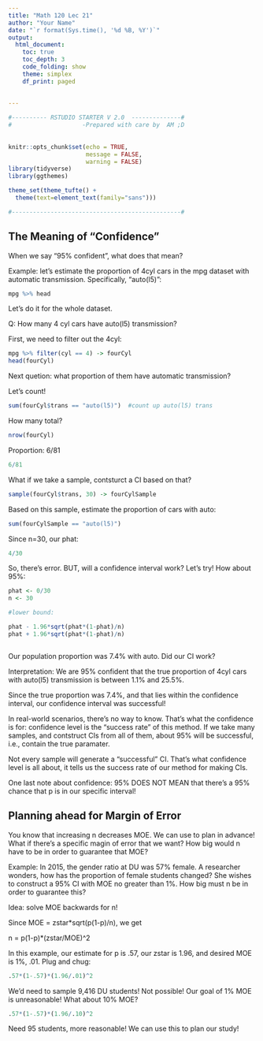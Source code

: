 ```yaml
---
title: "Math 120 Lec 21"
author: "Your Name"
date: "`r format(Sys.time(), '%d %B, %Y')`"
output: 
  html_document:
    toc: true
    toc_depth: 3
    code_folding: show
    theme: simplex
    df_print: paged
  
  
---
```


```r

#---------- RSTUDIO STARTER V 2.0  --------------#
#                    -Prepared with care by  AM ;D
                
                                                                          
knitr::opts_chunk$set(echo = TRUE, 
                      message = FALSE, 
                      warning = FALSE)      
library(tidyverse)                
library(ggthemes)                    

theme_set(theme_tufte() +                                     
  theme(text=element_text(family="sans")))  

#------------------------------------------------#
```





## The Meaning of "Confidence"

When we say "95% confident", what does that mean?  

Example:  let's estimate the proportion of 4cyl cars in the mpg dataset with automatic transmission.  Specifically, "auto(l5)":

```r
mpg %>% head
```

Let's do it for the whole dataset.

Q:  How many 4 cyl cars have auto(l5) transmission?

First, we need to filter out the 4cyl:

```r
mpg %>% filter(cyl == 4) -> fourCyl
head(fourCyl)
```

Next quetion:  what proportion of them have automatic transmission?

Let's count!

```r
sum(fourCyl$trans == "auto(l5)")  #count up auto(l5) trans
```

How many total?

```r
nrow(fourCyl)
```


Proportion:  6/81

```r
6/81
```

What if we take a sample, contsturct a CI based on that?

```r
sample(fourCyl$trans, 30) -> fourCylSample
```

Based on this sample, estimate the proportion of cars with auto:

```r
sum(fourCylSample == "auto(l5)")
```

Since n=30, our phat:

```r
4/30
```

So, there's error.  BUT, will a confidence interval work?  Let's try!  How about 95%:

```r
phat <- 0/30
n <- 30

#lower bound:

phat - 1.96*sqrt(phat*(1-phat)/n)
phat + 1.96*sqrt(phat*(1-phat)/n)



```

Our population proportion was 7.4% with auto.  Did our CI work?

Interpretation:  We are 95% confident that the true proportion of 4cyl cars with auto(l5) transmission is between 1.1% and 25.5%.

Since the true proportion was 7.4%, and that lies within the confidence interval, our confidence interval was successful!

In real-world scenarios, there's no way to know.  That's what the confidence is for:  confidence level is the "success rate" of this method.  If we take many samples, and contstruct CIs from all of them, about 95% will be successful, i.e., contain the true paramater.  

Not every sample will generate a "successful" CI.  That's what confidence level is all about, it tells us the success rate of our method for making CIs.

One last note about confidence:  95% DOES NOT MEAN that there's a 95% chance that p is in our specific interval!


## Planning ahead for Margin of Error

You know that increasing n decreases MOE.  We can use to plan in advance!  What if there's a specific magin of error that we want?  How big would n have to be in order to guarantee that MOE?

Example:  In 2015, the gender ratio at DU was 57% female.  A researcher wonders, how has the proportion of female students changed?  She wishes to construct a 95% CI with MOE no greater than 1%.  How big must n be in order to guarantee this?

Idea:  solve MOE backwards for n!

Since MOE = zstar*sqrt(p(1-p)/n), we get

n = p(1-p)*(zstar/MOE)^2

In this example, our estimate for p is .57, our zstar is 1.96, and desired MOE is 1%, .01.  Plug and chug:

```r
.57*(1-.57)*(1.96/.01)^2
```

We'd need to sample 9,416 DU students!  Not possible!  Our goal of 1% MOE is unreasonable! What about 10% MOE?

```r
.57*(1-.57)*(1.96/.10)^2

```

Need 95 students, more reasonable!  We can use this to plan our study!